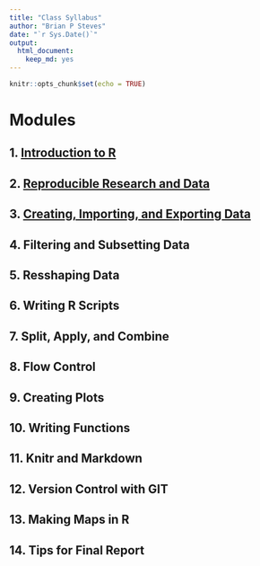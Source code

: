 ```yaml
---
title: "Class Syllabus"
author: "Brian P Steves"
date: "`r Sys.Date()`"
output: 
  html_document: 
    keep_md: yes
---
```


```r
knitr::opts_chunk$set(echo = TRUE)
```

# Modules

## 1. [Introduction to R](Module_01_Intro_to_R.html)

## 2. [Reproducible Research and Data](Module_02_Reproducible_Research_and_Data.html)

## 3. [Creating, Importing, and Exporting Data](Module_03_data_basics.html)

## 4. Filtering and Subsetting Data

## 5. Resshaping Data

## 6. Writing R Scripts

## 7. Split, Apply, and Combine

## 8. Flow Control

## 9. Creating Plots

## 10. Writing Functions

## 11. Knitr and Markdown

## 12. Version Control with GIT

## 13. Making Maps in R

## 14. Tips for Final Report